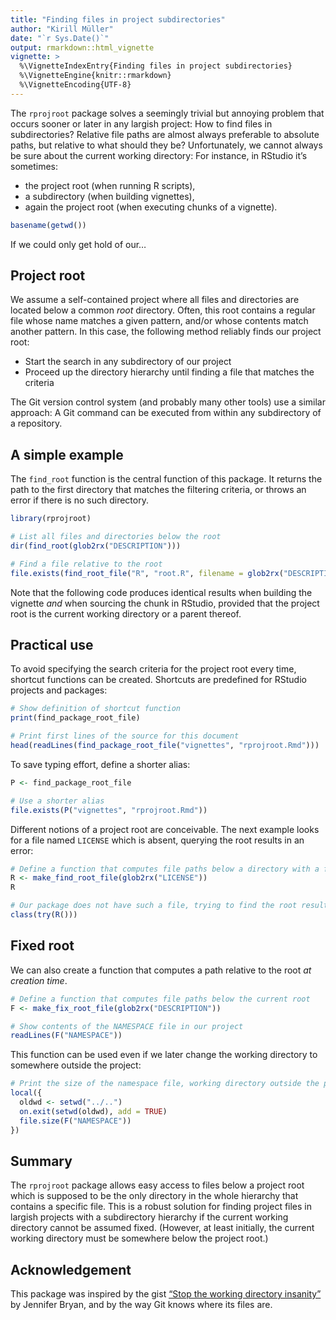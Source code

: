 ```yaml
---
title: "Finding files in project subdirectories"
author: "Kirill Müller"
date: "`r Sys.Date()`"
output: rmarkdown::html_vignette
vignette: >
  %\VignetteIndexEntry{Finding files in project subdirectories}
  %\VignetteEngine{knitr::rmarkdown}
  %\VignetteEncoding{UTF-8}
---
```


The `rprojroot` package solves a seemingly trivial but annoying problem
that occurs sooner or later
in any largish project:
How to find files in subdirectories?
Relative file paths are almost always preferable to absolute paths,
but relative to what should they be?
Unfortunately, we cannot always be sure about the current working directory:
For instance, in RStudio it's sometimes:

- the project root (when running R scripts),
- a subdirectory (when building vignettes),
- again the project root (when executing chunks of a vignette).

```r
basename(getwd())
```

If we could only get hold of our...


## Project root

We assume a self-contained project
where all files and directories are located below a common *root* directory.
Often, this root contains a regular file whose name matches a given pattern,
and/or whose contents match another pattern.
In this case, the following method reliably finds our project root:

- Start the search in any subdirectory of our project
- Proceed up the directory hierarchy until finding a file that matches
the criteria

The Git version control system (and probably many other tools) use a similar
approach: A Git command can be executed from within any subdirectory of a
repository.


## A simple example

The `find_root` function is the central function of this package.
It returns the path to the first directory that matches the filtering criteria,
or throws an error if there is no such directory.

```r
library(rprojroot)

# List all files and directories below the root
dir(find_root(glob2rx("DESCRIPTION")))

# Find a file relative to the root
file.exists(find_root_file("R", "root.R", filename = glob2rx("DESCRIPTION")))
```

Note that the following code produces identical results when building the
vignette *and* when sourcing the chunk in RStudio,
provided that the project root is the current working directory
or a parent thereof.


## Practical use

To avoid specifying the search criteria for the project root every time,
shortcut functions can be created.
Shortcuts are predefined for RStudio projects and packages:

```r
# Show definition of shortcut function
print(find_package_root_file)

# Print first lines of the source for this document
head(readLines(find_package_root_file("vignettes", "rprojroot.Rmd")))
```

To save typing effort, define a shorter alias:

```r
P <- find_package_root_file

# Use a shorter alias
file.exists(P("vignettes", "rprojroot.Rmd"))
```

Different notions of a project root are conceivable.
The next example looks for a file named `LICENSE` which is absent,
querying the root results in an error:

```r
# Define a function that computes file paths below a directory with a file named LICENSE
R <- make_find_root_file(glob2rx("LICENSE"))
R

# Our package does not have such a file, trying to find the root results in an error
class(try(R()))
```


## Fixed root

We can also create a function
that computes a path relative to the root *at creation time*.

```r
# Define a function that computes file paths below the current root
F <- make_fix_root_file(glob2rx("DESCRIPTION"))

# Show contents of the NAMESPACE file in our project
readLines(F("NAMESPACE"))
```

This function can be used even if we later change the working directory to somewhere outside the project:

```r
# Print the size of the namespace file, working directory outside the project
local({
  oldwd <- setwd("../..")
  on.exit(setwd(oldwd), add = TRUE)
  file.size(F("NAMESPACE"))
})
```


## Summary

The `rprojroot` package allows easy access to files below a project root
which is supposed to be the only directory in the whole hierarchy that contains
a specific file.
This is a robust solution for finding project files in largish projects
with a subdirectory hierarchy if the current working directory cannot be assumed
fixed.
(However, at least initially, the current working directory must be
somewhere below the project root.)


## Acknowledgement

This package was inspired by the gist
["Stop the working directory insanity"](https://gist.github.com/jennybc/362f52446fe1ebc4c49f)
by Jennifer Bryan, and by the way Git knows where its files are.

